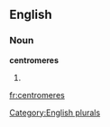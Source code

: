 
==English==

===Noun===
'''centromeres'''

# {{plural of|[[centromere]]}}

[[Category:English plurals]]

[[fr:centromeres]]